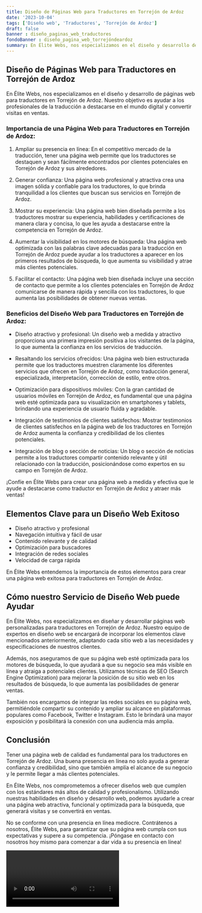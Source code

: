 ```yaml
---
title: Diseño de Páginas Web para Traductores en Torrejón de Ardoz
date: '2023-10-04'
tags: ['Diseño web', 'Traductores', 'Torrejón de Ardoz']
draft: false
banner : diseño_paginas_web_traductores
fondoBanner : diseño_pagina_web_torrejóndeardoz
summary: En Élite Webs, nos especializamos en el diseño y desarrollo de páginas web para traductores en Torrejón de Ardoz. Nuestro objetivo es ayudar a los profesionales de la traducción a destacarse en el mundo digital y convertir visitas en ventas. 
---
```


## Diseño de Páginas Web para Traductores en Torrejón de Ardoz

En Élite Webs, nos especializamos en el diseño y desarrollo de páginas web para traductores en Torrejón de Ardoz. Nuestro objetivo es ayudar a los profesionales de la traducción a destacarse en el mundo digital y convertir visitas en ventas. 

### Importancia de una Página Web para Traductores en Torrejón de Ardoz:

1. Ampliar su presencia en línea: En el competitivo mercado de la traducción, tener una página web permite que los traductores se destaquen y sean fácilmente encontrados por clientes potenciales en Torrejón de Ardoz y sus alrededores.

2. Generar confianza: Una página web profesional y atractiva crea una imagen sólida y confiable para los traductores, lo que brinda tranquilidad a los clientes que buscan sus servicios en Torrejón de Ardoz.

3. Mostrar su experiencia: Una página web bien diseñada permite a los traductores mostrar su experiencia, habilidades y certificaciones de manera clara y concisa, lo que les ayuda a destacarse entre la competencia en Torrejón de Ardoz.

4. Aumentar la visibilidad en los motores de búsqueda: Una página web optimizada con las palabras clave adecuadas para la traducción en Torrejón de Ardoz puede ayudar a los traductores a aparecer en los primeros resultados de búsqueda, lo que aumenta su visibilidad y atrae más clientes potenciales.

5. Facilitar el contacto: Una página web bien diseñada incluye una sección de contacto que permite a los clientes potenciales en Torrejón de Ardoz comunicarse de manera rápida y sencilla con los traductores, lo que aumenta las posibilidades de obtener nuevas ventas.

### Beneficios del Diseño Web para Traductores en Torrejón de Ardoz:

- Diseño atractivo y profesional: Un diseño web a medida y atractivo proporciona una primera impresión positiva a los visitantes de la página, lo que aumenta la confianza en los servicios de traducción.

- Resaltando los servicios ofrecidos: Una página web bien estructurada permite que los traductores muestren claramente los diferentes servicios que ofrecen en Torrejón de Ardoz, como traducción general, especializada, interpretación, corrección de estilo, entre otros.

- Optimización para dispositivos móviles: Con la gran cantidad de usuarios móviles en Torrejón de Ardoz, es fundamental que una página web esté optimizada para su visualización en smartphones y tablets, brindando una experiencia de usuario fluida y agradable.

- Integración de testimonios de clientes satisfechos: Mostrar testimonios de clientes satisfechos en la página web de los traductores en Torrejón de Ardoz aumenta la confianza y credibilidad de los clientes potenciales.

- Integración de blog o sección de noticias: Un blog o sección de noticias permite a los traductores compartir contenido relevante y útil relacionado con la traducción, posicionándose como expertos en su campo en Torrejón de Ardoz.

¡Confíe en Élite Webs para crear una página web a medida y efectiva que le ayude a destacarse como traductor en Torrejón de Ardoz y atraer más ventas!

<GifSeo />

<Cta />

## Elementos Clave para un Diseño Web Exitoso

- Diseño atractivo y profesional
- Navegación intuitiva y fácil de usar
- Contenido relevante y de calidad
- Optimización para buscadores
- Integración de redes sociales
- Velocidad de carga rápida

En Élite Webs entendemos la importancia de estos elementos para crear una página web exitosa para traductores en Torrejón de Ardoz.

## Cómo nuestro Servicio de Diseño Web puede Ayudar

En Élite Webs, nos especializamos en diseñar y desarrollar páginas web personalizadas para traductores en Torrejón de Ardoz. Nuestro equipo de expertos en diseño web se encargará de incorporar los elementos clave mencionados anteriormente, adaptando cada sitio web a las necesidades y especificaciones de nuestros clientes.

Además, nos aseguramos de que su página web esté optimizada para los motores de búsqueda, lo que ayudará a que su negocio sea más visible en línea y atraiga a potenciales clientes. Utilizamos técnicas de SEO (Search Engine Optimization) para mejorar la posición de su sitio web en los resultados de búsqueda, lo que aumenta las posibilidades de generar ventas.

También nos encargamos de integrar las redes sociales en su página web, permitiéndole compartir su contenido y ampliar su alcance en plataformas populares como Facebook, Twitter e Instagram. Esto le brindará una mayor exposición y posibilitará la conexión con una audiencia más amplia.

## Conclusión

Tener una página web de calidad es fundamental para los traductores en Torrejón de Ardoz. Una buena presencia en línea no solo ayuda a generar confianza y credibilidad, sino que también amplía el alcance de su negocio y le permite llegar a más clientes potenciales.

En Élite Webs, nos comprometemos a ofrecer diseños web que cumplen con los estándares más altos de calidad y profesionalismo. Utilizando nuestras habilidades en diseño y desarrollo web, podemos ayudarle a crear una página web atractiva, funcional y optimizada para la búsqueda, que generará visitas y se convertirá en ventas.

No se conforme con una presencia en línea mediocre. Contrátenos a nosotros, Élite Webs, para garantizar que su página web cumpla con sus expectativas y supere a su competencia. ¡Póngase en contacto con nosotros hoy mismo para comenzar a dar vida a su presencia en línea!

<Video />

<CtaBot job='Traductores' city='Torrejón de Ardoz'/>

<Gmaps query='Torrejón de Ardoz+españa+maps' />